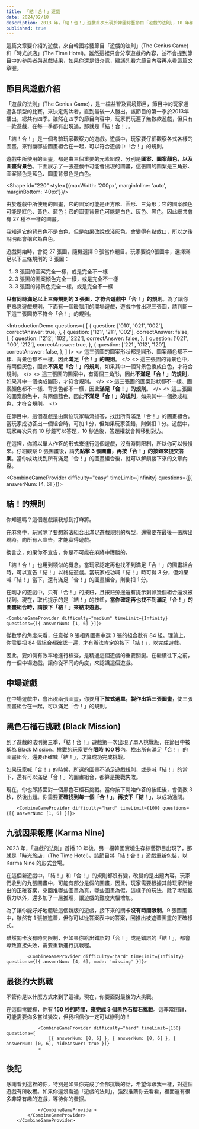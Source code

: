 ```yaml
---
title: 「結！合！」遊戲
date: 2024/02/18
description: 2013 年，「結！合！」遊戲首次出現於韓國綜藝節目「遊戲的法則」，10 年後，同樣的遊戲，以不同的形式來到了另一檔節目。究竟這是一個怎麼樣的遊戲？它的玩法又有了什麼樣的升級？本篇文章將以闖關的形式，帶你一同體驗這個遊戲的各種玩法。
published: true
---
```


<Sidenote title="劇透注意">
這篇文章要介紹的遊戲，來自韓國綜藝節目「遊戲的法則」(The Genius Game) 和「時光旅店」(The Time Hotel)。雖然這裡只會分享遊戲的內容，並不會提到節目中的參與者與遊戲結果，如果你還是很介意，建議先看完節目內容再來看這篇文章喔。
</Sidenote>

## 節目與遊戲介紹

「遊戲的法則」(The Genius Game)，是一檔益智及實境節目，節目中的玩家通過各類型的比賽，來決定淘汰者，直到最後一人勝出。該節目的第一季於2013年播出，總共有四季。雖然在四季的節目內容中，玩家們玩遍了無數款遊戲，但只有一款遊戲，在每一季都有出現過，那就是「結！合！」。

「結！合！」是一個考驗玩家觀察力的遊戲。遊戲中，玩家要仔細觀察各式各樣的圖畫，來判斷哪些圖畫組合在一起，可以符合遊戲中「合！」的規則。

遊戲中所使用的圖畫，都是由三個重要的元素組成，分別是**圖案、圖案顏色，以及圖畫背景色**。下面展示了一張遊戲中可能會出現的圖畫，這張圖的圖案是三角形、圖案顏色是藍色、圖畫背景色是白色。

<Shape id="220" style={{maxWidth: '200px', marginInline: 'auto', marginBottom: '40px'}}/>

由於遊戲中所使用的圖畫，它的圖案可能是正方形、圓形、三角形；它的圖案顏色可能是紅色、黃色、藍色；它的圖畫背景色可能是白色、灰色、黑色，因此總共會有 27 種不一樣的圖畫。

<Sidenote title="白色背景？">
我知道它的背景色不是白色，但是如果改說成淺灰色，會變得有點敖口，所以之後說明都會稱它為白色。
</Sidenote>

遊戲開始時，會從 27 張圖，隨機選擇 9 張當作題目。玩家要從9張圖中，選擇滿足以下三條規則的 3 張圖：

1. 3 張圖的圖案完全一樣，或是完全不一樣
2. 3 張圖的圖案顏色完全一樣，或是完全不一樣
3. 3 張圖的背景色完全一樣，或是完全不一樣

**只有同時滿足以上三條規則的 3 張圖，才符合遊戲中「合！」的規則**。為了讓你更熟悉遊戲規則，下面有一個暖腦用的開場遊戲，遊戲中會出現三張圖，請判斷一下這三張圖符不符合「合！」的規則。

<IntroductionDemo questions={
[
	{
		question: ['010', '021', '002'],
		correctAnswer: true,
	},
	{
		question: ['121', '211', '002'],
		correctAnswer: false,
	},
	{
		question: ['212', '102', '222'],
		correctAnswer: false,
	},
	{
		question: ['021', '100', '212'],
		correctAnswer: true,
	},
	{
		question: ['221', '012', '120'],
		correctAnswer: false,
	},
]
}>
  <>
    這三張圖的圖案形狀都是圓形、圖案顏色都不一樣、背景色都不一樣，因此**滿足「合！」的規則**。
  </>
  <>
    這三張圖的背景色中，有兩個灰色，因此**不滿足「合！」的規則**，如果其中一個背景色換成白色，才符合規則。
  </>
  <>
    這三張圖的圖案中，有兩個三角形，因此**不滿足「合！」的規則**，如果其中一個換成圓形，才符合規則。
  </>
  <>
    這三張圖的圖案形狀都不一樣、圖案顏色都不一樣、背景色都不一樣，因此**滿足「合！」的規則**。
  </>
  <>
    這三張圖的圖案顏色中，有兩個藍色，因此**不滿足「合！」的規則**，如果其中一個換成紅色，才符合規則。
  </>
</IntroductionDemo>
<Spacer size={40}/>

在節目中，這個遊戲是由兩位玩家輪流搶答，找出所有滿足「合！」的圖畫組合。當玩家成功答出一個組合時，可加 1 分，但如果玩家答錯，則倒扣 1 分。遊戲中，玩家每次只有 10 秒鐘可以答題，10 秒過後，答題權就會轉移到對方。

在這裡，你將以單人作答的形式來進行這個遊戲，沒有時間限制，所以你可以慢慢來。仔細觀察 9 張圖畫後，請**先點擊 3 張圖畫，再按「合！」的按鈕來提交答案**。當你成功找到所有滿足「合！」的圖畫組合後，就可以解鎖接下來的文章內容。

<CombineGameProvider difficulty="easy" timeLimit={Infinity} questions={[{ answerNum: [4, 6] }]}>

## 結！的規則

你知道嗎？這個遊戲讓我想到打麻將。

在麻將中，玩家除了要想辦法組合出滿足遊戲規則的牌型，還需要在最後一張牌出現時，向所有人宣告，才能贏得遊戲。

換言之，如果你不宣告，你是不可能在麻將中獲勝的。

「結！合！」也用到類似的概念。當玩家認定再也找不到滿足「合！」的圖畫組合時，可以宣告「結！」以終結遊戲。當玩家成功喊「結！」時可得 3 分，但如果喊「結！」當下，還有滿足「合！」的圖畫組合，則倒扣 1 分。

在剛才的遊戲中，只有「合！」的按鈕，且按鈕旁邊還有提示剩餘幾個組合還沒被找到。現在，取代提示的是「結！」的按鈕，**當你確定再也找不到滿足「合！」的圖畫組合時，請按下「結！」來結束遊戲。**

	<CombineGameProvider difficulty="medium" timeLimit={Infinity} questions={[{ answerNum: [1, 6] }]}>

從數學的角度來看，任意從 9 張相異圖畫中選 3 張的組合數有 84 組。理論上，你需要把 84 個組合都確認一遍，才有辦法肯定的按下「結！」，以完成遊戲。

因此，要如何有效率地進行檢查，是精通這個遊戲的重要關鍵。在繼續往下之前，有一個中場遊戲，讓你從不同的角度，來認識這個遊戲。

## 中場遊戲

在中場遊戲中，會出現兩張圖畫，你要**用下拉式選單，製作出第三張圖畫**，使三張圖畫組合在一起，可以滿足「合！」的規則。

<AdvancedDemo />
<Spacer size={40}/>

## 黑色石榴石挑戰 (Black Mission)

到了遊戲的法則第三季，「結！合！」遊戲第一次出現了單人挑戰版，在節目中被稱為 Black Mission。挑戰的玩家要在**限時 100 秒**內，找出所有滿足「合！」的圖畫組合，還要正確喊「結！」，才算成功完成挑戰。

如果玩家喊「合！」的時候，所選的圖畫不滿足遊戲規則，或是喊「結！」的當下，還有可以滿足「合！」的圖畫組合，都算是挑戰失敗。

現在，你也即將面對一個黑色石榴石挑戰。當你按下開始作答的按鈕後，會倒數 3 秒，然後出題。你需要**正確找到每一個「合！」，再按下「結！」**，以成功通關。

		<CombineGameProvider difficulty="hard" timeLimit={100} questions={[{ answerNum: [1, 6] }]}>

## 九號因果報應 (Karma Nine)

2023 年，「遊戲的法則」首播 10 年後，另一檔韓國實境生存綜藝節目出現了，那就是「時光旅店」(The Time Hotel)。該節目將「結！合！」遊戲重新包裝，以 Karma Nine 的形式登場。

在這個新遊戲中，「結！」和「合！」的規則都沒有變，改變的是出題內容。玩家們收到的九張圖畫中，可能有部分是假的圖畫，因此，玩家需要根據其餘玩家所給出的正確答案，來回推哪些圖畫為真，哪些圖畫為假。這樣子的玩法，除了考驗觀察力以外，還多加了一層推理，讓遊戲的難度大幅增加。

為了讓你能好好地體驗這個新版的遊戲，接下來的關卡**沒有時間限制**。9 張圖畫中，雖然有 1 張被遮蓋，但你可以從答案表中的答案，回推出被遮蓋圖畫的正確樣式。

雖然關卡沒有時間限制，但如果你給出錯誤的「合！」或是錯誤的「結！」，都會導致直接失敗，需要重新進行挑戰喔。

			<CombineGameProvider difficulty="hard" timeLimit={Infinity} questions={[{ answerNum: [4, 6], mode: 'missing' }]}>

## 最後的大挑戰

不管你是以什麼方式來到了這裡，現在，你要面對最後的大挑戰。

在這個挑戰裡，你有 **150 秒的時間，來完成 3 個黑色石榴石挑戰**。這非常困難，可能需要你多嘗試幾次，但我相信你一定可以辦到的！

				<CombineGameProvider difficulty="hard" timeLimit={150} questions={
					[{ answerNum: [0, 6] }, { answerNum: [0, 6] }, { answerNum: [0, 6], hideAnswer: true }]}
				>

## 後記

感謝看到這裡的你，特別是如果你完成了全部挑戰的話，希望你跟我一樣，對這個遊戲有所收穫。如果你還沒看過「遊戲的法則」，強烈推薦你去看看，裡面還有很多非常有趣的遊戲，等待你的發掘。

				</CombineGameProvider>
			</CombineGameProvider>
		</CombineGameProvider>
  </CombineGameProvider>
</CombineGameProvider>
